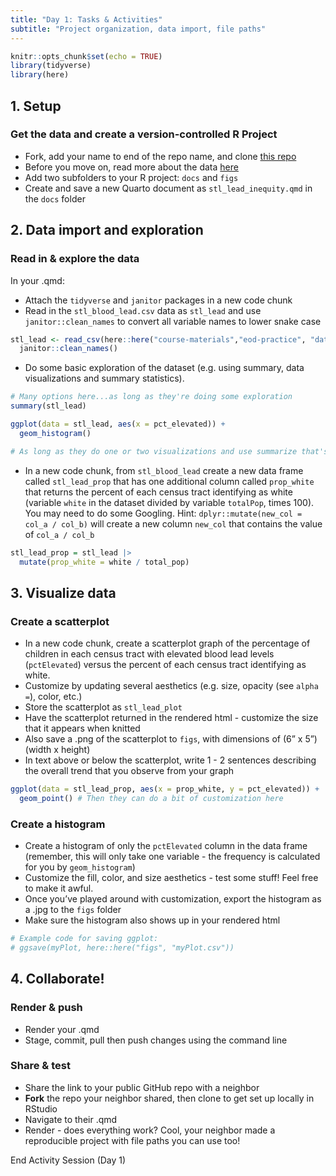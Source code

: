```yaml
---
title: "Day 1: Tasks & Activities"
subtitle: "Project organization, data import, file paths"
---
```


```r
knitr::opts_chunk$set(echo = TRUE)
library(tidyverse)
library(here)
```

## 1. Setup

### Get the data and create a version-controlled R Project

- Fork, add your name to end of the repo name, and clone [this repo](https://github.com/eds-221-programming-essentials/eds-221-day1-activity)
- Before you move on, read more about the data [here](https://github.com/slu-soc1120/STL_HEALTH_Lead)
- Add two subfolders to your R project: `docs` and `figs`
- Create and save a new Quarto document as `stl_lead_inequity.qmd` in the `docs` folder

## 2. Data import and exploration

### Read in & explore the data

In your .qmd: 

- Attach the `tidyverse` and `janitor` packages in a new code chunk
- Read in the `stl_blood_lead.csv` data as `stl_lead` and use `janitor::clean_names` to convert all variable names to lower snake case

```r
stl_lead <- read_csv(here::here("course-materials","eod-practice", "data","stl_blood_lead.csv")) |> # Note that their path will be here::here("data", "stl_blood_lead.csv) instead
  janitor::clean_names()
```

- Do some basic exploration of the dataset (e.g. using summary, data visualizations and summary statistics). 

```r
# Many options here...as long as they're doing some exploration
summary(stl_lead)

ggplot(data = stl_lead, aes(x = pct_elevated)) +
  geom_histogram()

# As long as they do one or two visualizations and use summarize that's fine.
```


- In a new code chunk, from `stl_blood_lead` create a new data frame called `stl_lead_prop` that has one additional column called `prop_white` that returns the percent of each census tract identifying as white (variable `white` in the dataset divided by variable `totalPop`, times 100). You may need to do some Googling. Hint: `dplyr::mutate(new_col = col_a / col_b)` will create a new column `new_col` that contains the value of `col_a / col_b`

```r

stl_lead_prop = stl_lead |> 
  mutate(prop_white = white / total_pop)

```

## 3. Visualize data

### Create a scatterplot

- In a new code chunk, create a scatterplot graph of the percentage of children in each census tract with elevated blood lead levels (`pctElevated`) versus the percent of each census tract identifying as white. 
- Customize by updating several aesthetics (e.g. size, opacity (see `alpha = `), color, etc.)
- Store the scatterplot as `stl_lead_plot`
- Have the scatterplot returned in the rendered html - customize the size that it appears when knitted
- Also save a .png of the scatterplot to `figs`, with dimensions of (6" x 5") (width x height)
- In text above or below the scatterplot, write 1 - 2 sentences describing the overall trend that you observe from your graph

```r
ggplot(data = stl_lead_prop, aes(x = prop_white, y = pct_elevated)) +
  geom_point() # Then they can do a bit of customization here
```

### Create a histogram

- Create a histogram of only the `pctElevated` column in the data frame (remember, this will only take one variable - the frequency is calculated for you by `geom_histogram`)
- Customize the fill, color, and size aesthetics - test some stuff! Feel free to make it awful. 
- Once you've played around with customization, export the histogram as a .jpg to the `figs` folder
- Make sure the histogram also shows up in your rendered html 

```r
# Example code for saving ggplot:
# ggsave(myPlot, here::here("figs", "myPlot.csv"))
```

## 4. Collaborate!

### Render & push

- Render your .qmd
- Stage, commit, pull then push changes using the command line

### Share & test

- Share the link to your public GitHub repo with a neighbor
- **Fork** the repo your neighbor shared, then clone to get set up locally in RStudio
- Navigate to their .qmd
- Render - does everything work? Cool, your neighbor made a reproducible project with file paths you can use too! 

::: {.center-text .body-text-xl .teal-text}
End Activity Session (Day 1)
:::

